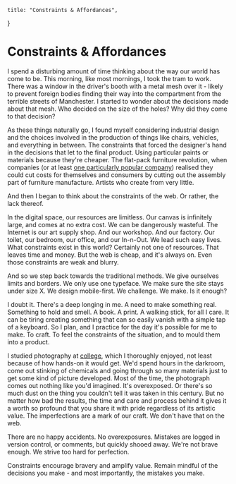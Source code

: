     title: "Constraints & Affordances",
}

# Constraints & Affordances

I spend a disturbing amount of time thinking about the way our world has come to
be. This morning, like most mornings, I took the tram to work. There was a
window in the driver's booth with a metal mesh over it - likely to prevent
foreign bodies finding their way into the compartment from the terrible streets
of Manchester. I started to wonder about the decisions made about that mesh. Who
decided on the size of the holes? Why did they come to that decision?

As these things naturally go, I found myself considering industrial design and
the choices involved in the production of things like chairs, vehicles, and
everything in between. The constraints that forced the designer's hand in the
decisions that let to the final product. Using particular paints or materials
because they're cheaper. The flat-pack furniture revolution, when companies (or
at least [one particularly popular company](http://ikea.com)) realised they
could cut costs for themselves and consumers by cutting out the assembly part of
furniture manufacture. Artists who create from very little.

And then I began to think about the constraints of the web. Or rather, the lack
thereof.

In the digital space, our resources are limitless. Our canvas is infinitely
large, and comes at no extra cost. We can be dangerously wasteful. The Internet
is our art supply shop. And our workshop. And our factory. Our toilet, our
bedroom, our office, and our In-n-Out. We lead such easy lives. What constraints
exist in this world? Certainly not one of resources. That leaves time and money.
But the web is cheap, and it's always on. Even those constraints are weak and
blurry.

And so we step back towards the traditional methods. We give ourselves limits
and borders. We only use one typeface. We make sure the site stays under size X.
We design mobile-first. We challenge. We make. Is it enough?

I doubt it. There's a deep longing in me. A need to make something real.
Something to hold and smell. A book. A print. A walking stick, for all I care.
It can be tiring creating something that can so easily vanish with a simple tap
of a keyboard. So I plan, and I practice for the day it's possible for me to
make. To craft. To feel the constraints of the situation, and to mould them into
a product.

I studied photography at [college](http://www.camsfc.ac.uk), which I thoroughly
enjoyed, not least because of how hands-on it would get. We'd spend hours in the
darkroom, come out stinking of chemicals and going through so many materials
just to get some kind of picture developed. Most of the time, the photograph
comes out nothing like you'd imagined. It's overexposed. Or there's so much dust
on the thing you couldn't tell it was taken in this century. But no matter how
bad the results, the time and care and process behind it gives it a worth so
profound that you share it with pride regardless of its artistic value. The
imperfections are a mark of our craft. We don't have that on the web.

There are no happy accidents. No overexposures. Mistakes are logged in version
control, or comments, but quickly shooed away. We're not brave enough. We strive
too hard for perfection.

Constraints encourage bravery and amplify value. Remain mindful of the decisions
you make - and most importantly, the mistakes you make.
